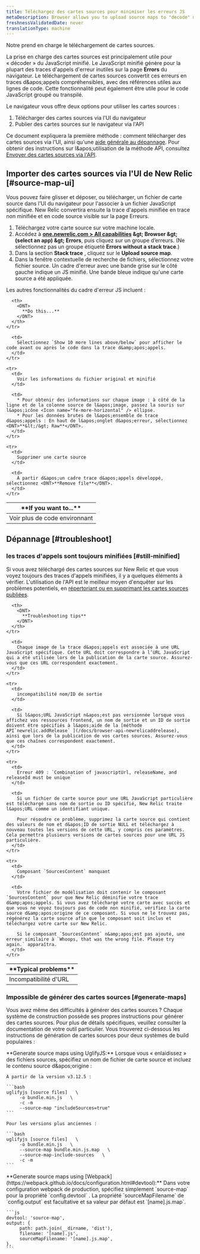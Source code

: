 ```yaml
---
title: Téléchargez des cartes sources pour minimiser les erreurs JS
metaDescription: Browser allows you to upload source maps to "decode" minified JavaScript; this allows you to understand your error stack traces in the browser UI.
freshnessValidatedDate: never
translationType: machine
---
```


Notre [<InlinePopover type="browser" />](/docs/browser/new-relic-browser/getting-started/introduction-new-relic-browser)prend en charge le téléchargement de cartes sources.

La prise en charge des cartes sources est principalement utile pour « décoder » du JavaScript minifié. Le JavaScript minifié génère pour la plupart des traces d&apos;appels d&apos;erreur inutiles sur la page <DNT>**Errors**</DNT> du navigateur. Le téléchargement de cartes sources convertit ces erreurs en traces d&amp;apos;appels compréhensibles, avec des références utiles aux lignes de code. Cette fonctionnalité peut également être utile pour le code JavaScript groupé ou transpilé.

Le navigateur vous offre deux options pour utiliser les cartes sources :

1. Télécharger des cartes sources via l&apos;UI du navigateur
2. Publier des cartes sources sur le navigateur via l&apos;API

Ce document expliquera la première méthode : comment télécharger des cartes sources via l&apos;UI, ainsi qu&apos;une [aide générale au dépannage](#troubleshoot). Pour obtenir des instructions sur l&amp;apos;utilisation de la méthode API, consultez [Envoyer des cartes sources via l&apos;API](/docs/browser/new-relic-browser/browser-pro-features/upload-source-maps-api/).

## Importer des cartes sources via l&apos;UI de New Relic [#source-map-ui]

Vous pouvez faire glisser et déposer, ou télécharger, un fichier de carte source dans l&apos;UI du navigateur pour l&apos;associer à un fichier JavaScript spécifique. New Relic convertira ensuite la trace d&apos;appels minifiée en trace non minifiée et en code source visible sur la page Erreurs.

1. Téléchargez votre carte source sur votre machine locale.
2. Accédez à <DNT>**[one.newrelic.com &gt; All capabilities](https://one.newrelic.com/all-capabilities) &amp;gt; Browser &amp;gt; (select an app) &amp;gt; Errors**</DNT>, puis cliquez sur un groupe d’erreurs. (Ne sélectionnez pas un groupe étiqueté <DNT>**Errors without a stack trace**</DNT>.)
3. Dans la section <DNT>**Stack trace**</DNT> , cliquez sur le <DNT>**Upload source map**</DNT>.
4. Dans la fenêtre contextuelle de recherche de fichiers, sélectionnez votre fichier source. Un cadre d&apos;erreur avec une bande grise sur le côté gauche indique un JS minifié. Une bande bleue indique qu&apos;une carte source a été appliquée.

Les autres fonctionnalités du cadre d&apos;erreur JS incluent :

<table>
  <thead>
    <tr>
      <th style={{ width: "200px" }}>
        <DNT>
          **If you want to...**
        </DNT>
      </th>

      <th>
        <DNT>
          **Do this...**
        </DNT>
      </th>
    </tr>
  </thead>

  <tbody>
    <tr>
      <td>
        Voir plus de code environnant
      </td>

      <td>
        Sélectionnez `Show 10 more lines above/below` pour afficher le code avant ou après le code dans la trace d&amp;apos;appels.
      </td>
    </tr>

    <tr>
      <td>
        Voir les informations du fichier original et minifié
      </td>

      <td>
        * Pour obtenir des informations sur chaque image : à côté de la ligne et de la colonne source de l&apos;image, passez la souris sur l&apos;icône <Icon name="fe-more-horizontal" /> ellipse.
        * Pour les données brutes de l&apos;ensemble de trace d&apos;appels : En haut de l&apos;onglet d&apos;erreur, sélectionnez <DNT>**&lt;/&gt; Raw**</DNT>.
      </td>
    </tr>

    <tr>
      <td>
        Supprimer une carte source
      </td>

      <td>
        À partir d&apos;un cadre trace d&apos;appels développé, sélectionnez <DNT>**Remove file**</DNT>.
      </td>
    </tr>
  </tbody>
</table>

## Dépannage [#troubleshoot]

### les traces d&apos;appels sont toujours minifiées [#still-minified]

Si vous avez téléchargé des cartes sources sur New Relic et que vous voyez toujours des traces d&apos;appels minifiées, il y a quelques éléments à vérifier. L&apos;utilisation de l&apos;API est le meilleur moyen d&apos;enquêter sur les problèmes potentiels, en [répertoriant ou en supprimant les cartes sources publiées](/docs/push-source-maps-api#publish).

<table>
  <thead>
    <tr>
      <th style={{ width: "200px" }}>
        <DNT>
          **Typical problems**
        </DNT>
      </th>

      <th>
        <DNT>
          **Troubleshooting tips**
        </DNT>
      </th>
    </tr>
  </thead>

  <tbody>
    <tr>
      <td>
        Incompatibilité d&apos;URL
      </td>

      <td>
        Chaque image de la trace d&apos;appels est associée à une URL JavaScript spécifique. Cette URL doit correspondre à l’URL JavaScript qui a été utilisée lors de la publication de la carte source. Assurez-vous que ces URL correspondent exactement.
      </td>
    </tr>

    <tr>
      <td>
        incompatibilité nom/ID de sortie
      </td>

      <td>
        Si l&apos;URL JavaScript n&apos;est pas versionnée lorsque vous affichez vos ressources frontend, un nom de sortie et un ID de sortie doivent être spécifiés à l&apos;aide de la [méthode API`newrelic.addRelease` ](/docs/browser-api-newrelicaddrelease), ainsi que lors de la publication de vos cartes sources. Assurez-vous que ces chaînes correspondent exactement.
      </td>
    </tr>

    <tr>
      <td>
        Erreur 409 : `Combination of javascriptUrl, releaseName, and releaseId must be unique`
      </td>

      <td>
        Si un fichier de carte source pour une URL JavaScript particulière est téléchargé sans nom de sortie ou ID spécifié, New Relic traite l&apos;URL comme un identifiant unique.

        Pour résoudre ce problème, supprimez la carte source qui contient des valeurs de nom et d&apos;ID de sortie NULL et téléchargez à nouveau toutes les versions de cette URL, y compris ces paramètres. Cela permettra plusieurs versions de cartes sources pour une URL JS particulière.
      </td>
    </tr>

    <tr>
      <td>
        Composant `SourcesContent` manquant
      </td>

      <td>
        Votre fichier de modélisation doit contenir le composant `SourcesContent` pour que New Relic déminifie votre trace d&amp;apos;appels. Si vous avez téléchargé votre carte avec succès et que vous ne voyez toujours pas de code non minifié, vérifiez la carte source d&amp;apos;origine de ce composant. Si vous ne le trouvez pas, régénérez la carte source afin que le composant soit inclus et téléchargez votre carte sur New Relic.

        Si le composant `SourcesContent` n&amp;apos;est pas ajouté, une erreur similaire à `Whoops, that was the wrong file. Please try again.` apparaîtra.
      </td>
    </tr>
  </tbody>
</table>

### Impossible de générer des cartes sources [#generate-maps]

Vous avez même des difficultés à générer des cartes sources ? Chaque système de construction possède ses propres instructions pour générer des cartes sources. Pour plus de détails spécifiques, veuillez consulter la documentation de votre outil particulier. Vous trouverez ci-dessous les instructions de génération de cartes sources pour deux systèmes de build populaires :

<CollapserGroup>
  <Collapser id="generate-example" title="Générer des cartes sources avec UglifyJS">
    <DNT>**Generate source maps using UglifyJS:**</DNT> Lorsque vous « enlaidissez » des fichiers sources, spécifiez un nom de fichier de carte source et incluez le contenu source d&amp;apos;origine :

    À partir de la version v3.12.5 :

    ```bash
    uglifyjs [source files]   \ 
         -o bundle.min.js   \ 
         -c -m
         --source-map "includeSources=true"
    ```

    Pour les versions plus anciennes :

    ```bash
    uglifyjs [source files]   \ 
         -o bundle.min.js   \ 
         --source-map bundle.min.js.map   \ 
         --source-map-include-sources   \ 
         -c -m
    ```
  </Collapser>

  <Collapser id="generate-example" title="Générer des cartes sources avec webpack">
    <DNT>**Generate source maps using [Webpack](https://webpack.github.io/docs/configuration.html#devtool):**</DNT> Dans votre configuration webpack de production, spécifiez simplement `source-map` pour la propriété `config.devtool` . La propriété `sourceMapFilename` de `config.output` est facultative et sa valeur par défaut est `[name].js.map`.

    ```js
    devtool: 'source-map', 
    output: { 
         path: path.join(__dirname, 'dist'), 
         filename: '[name].js', 
         sourceMapFilename: '[name].js.map', 
    },
    ```
  </Collapser>
</CollapserGroup>